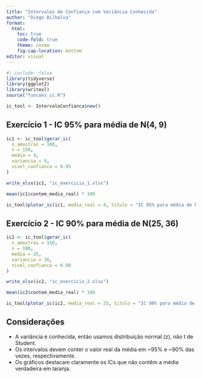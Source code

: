 ```yaml
---
title: "Intervalos de Confiança com Variância Conhecida"
author: "Diego Bilhalva"
format:
  html:
    toc: true
    code-fold: true
    theme: cosmo
    fig-cap-location: bottom
editor: visual
---
```


```r
#| include: false
library(tidyverse)
library(ggplot2)
library(writexl)
source("funcoes_ic.R")

ic_tool <- IntervaloConfianca$new()
```

## Exercício 1 - IC 95% para média de N(4, 9)

```r
ic1 <- ic_tool$gerar_ic(
  n_amostras = 100,
  n = 150,
  media = 4,
  variancia = 9,
  nivel_confianca = 0.95
)

write_xlsx(ic1, "ic_exercicio_1.xlsx")

mean(ic1$contem_media_real) * 100
```

```r
ic_tool$plotar_ic(ic1, media_real = 4, titulo = "IC 95% para média de N(4, 9) - 100 amostras")
```

## Exercício 2 - IC 90% para média de N(25, 36)

```r
ic2 <- ic_tool$gerar_ic(
  n_amostras = 150,
  n = 100,
  media = 25,
  variancia = 36,
  nivel_confianca = 0.90
)

write_xlsx(ic2, "ic_exercicio_2.xlsx")

mean(ic2$contem_media_real) * 100
```

```r
ic_tool$plotar_ic(ic2, media_real = 25, titulo = "IC 90% para média de N(25, 36) - 150 amostras")
```

## Considerações

-   A variância é conhecida, então usamos distribuição normal (z), não t
    de Student.
-   Os intervalos devem conter o valor real da média em \~95% e \~90%
    das vezes, respectivamente.
-   Os gráficos destacam claramente os ICs que não contêm a média
    verdadeira em laranja.
